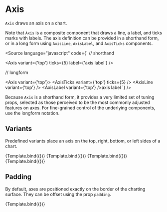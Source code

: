 
# Axis

<Meta title="Core/Components/Axis" />

`Axis` draws an axis on a chart.

<ArgsTable of={Axis} />

Note that `Axis` is a composite component that draws a line, a label, and ticks marks with labels.
The axis definition can be provided in a shorthand form, or in a long form using `AxisLine`, `AxisLabel`, and `AxisTicks` components.

<Source
    language="javascript"
    code={`
// shorthand

<Axis variant={'top'} ticks={5} label={'axis label'} />

// longform

<Axis variant={'top'}>
    <AxisTicks variant={'top'} ticks={5} />
    <AxisLine variant={'top'} />
    <AxisLabel variant={'top'} />axis label</AxisLabel>
</Axis>
`} />

Because `Axis` is a shorthand form, it provides a very limited set of tuning props, selected as those perceived to be the most commonly adjusted features on axes. For fine-grained control of the underlying components, use the longform notation.

## Variants

Predefined variants place an axis on the top, right, bottom, or left sides of a chart.

<Canvas>
    <Story
        name="top"
        args={{
            variant: 'top',
            label: 'axis label',
            ticks: 5,
        }}
        component={Axis}
        decorators={[ChartViewDecorator]}
    >
        {Template.bind({})}
    </Story>
    <Story
        name="right"
        args={{
            variant: 'right',
            label: 'axis label',
            ticks: 5,
        }}
        component={Axis}
        decorators={[ChartViewDecorator]}
    >
        {Template.bind({})}
    </Story>
    <Story
        name="bottom"
        args={{
            variant: 'bottom',
            label: 'axis label',
            ticks: 5,
        }}
        component={Axis}
        decorators={[ChartViewDecorator]}
    >
        {Template.bind({})}
    </Story>
    <Story
        name="left"
        args={{
            variant: 'left',
            label: 'axis label',
            ticks: 5,
        }}
        component={Axis}
        decorators={[ChartViewDecorator]}
    >
        {Template.bind({})}
    </Story>
</Canvas>

## Padding

By default, axes are positioned exactly on the border of the charting surface. They can be offset using the prop `padding`.

<Canvas>
    <Story
        name="axis padding"
        args={{
            variant: 'bottom',
            label: 'axis label',
            ticks: 5,
            padding: 10,
        }}
        component={Axis}
        decorators={[ChartViewDecorator]}
    >
        {Template.bind({})}
    </Story>
</Canvas>
